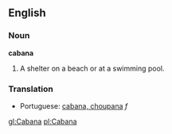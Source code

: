 ==English==

===Noun===

'''cabana'''

#A shelter on a beach or at a swimming pool.

===Translation===
*Portuguese: [[cabana, choupana]] ''f''

[[gl:Cabana]]
[[pl:Cabana]]